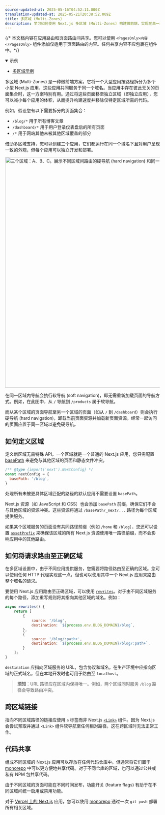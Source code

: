```yaml
---
source-updated-at: 2025-05-16T04:52:11.000Z
translation-updated-at: 2025-05-21T20:38:52.009Z
title: 多区域 (Multi-Zones)
description: 学习如何使用 Next.js 多区域 (Multi-Zones) 构建微前端，实现在单一域名下部署多个 Next.js 应用。
---
```


{/* 本文档内容在应用路由和页面路由间共享。您可以使用 `<PagesOnly>内容</PagesOnly>` 组件添加仅适用于页面路由的内容。任何共享内容不应包裹在组件中。*/}

<details open>
  <summary>示例</summary>

- [多区域示例](https://github.com/vercel/next.js/tree/canary/examples/with-zones)

</details>

多区域 (Multi-Zones) 是一种微前端方案，它将一个大型应用按路径拆分为多个小型 Next.js 应用，这些应用共同服务于同一个域名。当应用中存在彼此无关的页面集合时，这一方案特别有用。通过将这些页面移至独立区域（即独立应用），您可以减小每个应用的体积，从而提升构建速度并移除仅特定区域所需的代码。

例如，假设您有以下需要拆分的页面集合：

- `/blog/*` 用于所有博客文章
- `/dashboard/*` 用于用户登录仪表盘后的所有页面
- `/*` 用于网站其他未被其他区域覆盖的部分

借助多区域支持，您可以创建三个应用，它们都运行在同一个域名下且对用户呈现一致的外观，但每个应用可以独立开发和部署。

<Image
  alt="三个区域：A、B、C。展示不同区域间路由的硬导航 (hard navigation) 和同一区域内路由的软导航 (soft navigation)"
  srcLight="/docs/light/multi-zones.png"
  srcDark="/docs/dark/multi-zones.png"
  width="1600"
  height="750"
/>

在同一区域内导航会执行软导航 (soft navigation)，即无需重新加载页面的导航方式。例如，在此图中，从 `/` 导航到 `/products` 属于软导航。

而从某个区域的页面导航至另一个区域的页面（如从 `/` 到 `/dashboard`）则会执行硬导航 (hard navigation)，卸载当前页面资源并加载新页面资源。经常一起访问的页面应置于同一区域以避免硬导航。

## 如何定义区域

定义新区域无需特殊 API。一个区域就是一个普通的 Next.js 应用，您只需配置 [basePath](/docs/app/api-reference/next-config-js/basePath) 来避免与其他区域的页面和静态文件冲突。

```js filename="next.config.js"
/** @type {import('next').NextConfig} */
const nextConfig = {
  basePath: '/blog',
}
```

处理所有未被更具体区域匹配的路径的默认应用不需要设置 `basePath`。

Next.js 资源（如 JavaScript 和 CSS）也会添加 `basePath` 前缀，确保它们不会与其他区域的资源冲突。这些资源将通过 `/basePath/_next/...` 路径为每个区域提供服务。

如果某个区域服务的页面没有共同路径前缀（例如 `/home` 和 `/blog`），您还可以设置 [`assetPrefix`](/docs/app/api-reference/next-config-js/assetPrefix) 来确保该区域的所有 Next.js 资源使用唯一路径前缀，而不会影响应用中的其他路由。

## 如何将请求路由至正确区域

在多区域设置中，由于不同应用提供服务，您需要将路径路由至正确的区域。您可以使用任何 HTTP 代理实现这一点，但也可以使用其中一个 Next.js 应用来路由整个域名的请求。

要使用 Next.js 应用路由至正确区域，可以使用 [`rewrites`](/docs/app/api-reference/next-config-js/rewrites)。对于由不同区域服务的每个路径，添加重写规则将其指向其他区域的域名。例如：

```js filename="next.config.js"
async rewrites() {
    return [
        {
            source: '/blog',
            destination: `${process.env.BLOG_DOMAIN}/blog`,
        },
        {
            source: '/blog/:path+',
            destination: `${process.env.BLOG_DOMAIN}/blog/:path+`,
        }
    ];
}
```

`destination` 应指向区域服务的 URL，包含协议和域名。在生产环境中应指向区域的正式域名，但在本地开发时也可用于路由至 `localhost`。

> **须知**：URL 路径应在区域内保持唯一。例如，两个区域同时服务 `/blog` 路径会导致路由冲突。

## 跨区域链接

指向不同区域路径的链接应使用 `a` 标签而非 Next.js [`<Link>`](/docs/pages/api-reference/components/link) 组件。因为 Next.js 会尝试预取并通过 `<Link>` 组件软导航至任何相对路径，这在跨区域时无法正常工作。

## 代码共享

组成不同区域的 Next.js 应用可以存放在任何代码仓库中。但通常将它们置于 [monorepo](https://en.wikipedia.org/wiki/Monorepo) 中可以更方便地共享代码。对于不同仓库的区域，也可以通过公共或私有 NPM 包共享代码。

由于不同区域的页面可能在不同时间发布，功能开关 (feature flags) 有助于在不同区域间统一启用或禁用功能。

对于 [Vercel 上的 Next.js](https://vercel.com?utm_source=next-site&utm_medium=docs&utm_campaign=next-website) 应用，您可以使用 [monorepo](https://vercel.com/blog/monorepos-are-changing-how-teams-build-software?utm_source=next-site&utm_medium=docs&utm_campaign=next-website) 通过一次 `git push` 部署所有相关区域。